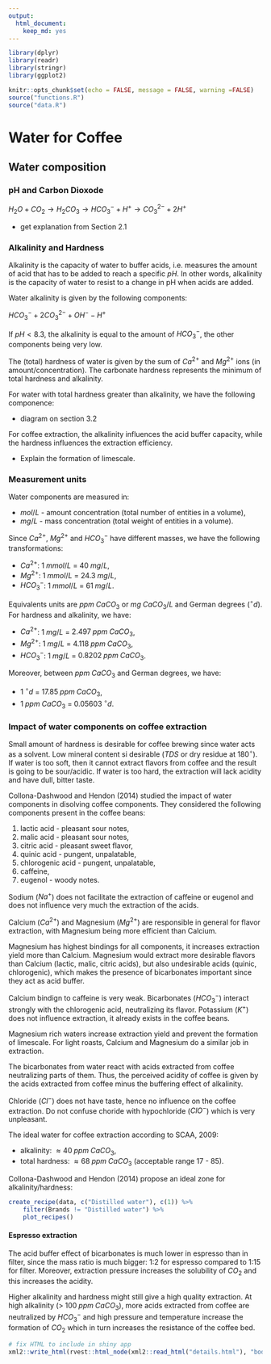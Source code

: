 ```yaml
---
output: 
  html_document:
    keep_md: yes
---
```


```r
library(dplyr)
library(readr)
library(stringr)
library(ggplot2)

knitr::opts_chunk$set(echo = FALSE, message = FALSE, warning =FALSE)
source("functions.R")
source("data.R")
```


# Water for Coffee

## Water composition

### pH and Carbon Dioxode

$H_2O + CO_2 \to H_2CO_3 \to {HCO_3}^- + {H}^+ \to {CO_3}^{2-} + 2{H}^+$

- get explanation from Section 2.1

### Alkalinity and Hardness

Alkalinity is the capacity of water to buffer acids, i.e. measures the amount of acid that has to be added to reach a specific $pH$. In other words, alkalinity is the capacity of water to resist to a change in pH when acids are added. 

Water alkalinity is given by the following components:

${HCO_3}^- + 2{CO_3}^{2-} + {OH}^- - {H}^+$

If $pH < 8.3$, the alkalinity is equal to the amount of ${HCO_3}^-$, the other components being very low. 

The (total) hardness of water is given by the sum of $Ca^{2+}$ and $Mg^{2+}$ ions (in amount/concentration). The carbonate hardness represents the minimum of total hardness and alkalinity. 

For water with total hardness greater than alkalinity, we have the following componence:

- diagram on section 3.2

For coffee extraction, the alkalinity influences the acid buffer capacity, while the hardness influences the extraction efficiency. 

- Explain the formation of limescale. 

### Measurement units

Water components are measured in: 

 - $mol/L$ - amount concentration (total number of entities in a volume),
 - $mg/L$  - mass concentration (total weight of entities in a volume).
 
Since $Ca^{2+}$, $Mg^{2+}$ and ${HCO_3}^{-}$ have different masses, we have the following transformations:

- $Ca^{2+}$: $1 \; mmol/L$ = $40 \; mg/L$,
- $Mg^{2+}$: $1 \; mmol/L$ = $24.3 \; mg/L$,
- ${HCO_3}^{-}$: $1 \; mmol/L$ = $61 \; mg/L$.

Equivalents units are $ppm \; CaCO_3$ or $mg \; CaCO_3/L$ and German degrees ($^{\circ}d$). For hardness and alkalinity, we have:

- $Ca^{2+}$: $1 \; mg/L$ = $2.497 \; ppm \; CaCO_3$,
- $Mg^{2+}$: $1 \; mg/L$ = $4.118 \; ppm \; CaCO_3$,
- ${HCO_3}^{-}$: $1 \; mg/L$ = $0.8202 \; ppm \; CaCO_3$.

Moreover, between $ppm \; CaCO_3$ and German degrees, we have:

- $1\; ^{\circ}d$ = $17.85 \; ppm \; CaCO_3$,
- $1 \; ppm \; CaCO_3$ = $0.05603 \; ^{\circ}d$.


### Impact of water components on coffee extraction

Small amount of hardness is desirable for coffee brewing since water acts as a solvent. Low mineral content si desirable ($TDS$ or dry residue at $180^{\circ}$). If water is too soft, then it cannot extract flavors from coffee and the result is going to be sour/acidic. If water is too hard, the extraction will lack acidity and have dull, bitter taste. 

Collona-Dashwood and Hendon (2014) studied the impact of water components in disolving coffee components. They considered the following components present in the coffee beans:

1. lactic acid - pleasant sour notes,
2. malic acid - pleasant sour notes, 
3. citric acid - pleasant sweet flavor,
4. quinic acid - pungent, unpalatable, 
5. chlorogenic acid - pungent, unpalatable,
6. caffeine,
7. eugenol - woody notes. 

Sodium (${Na}^{+}$) does not facilitate the extraction of caffeine or eugenol and does not influence very much the extraction of the acids. 

Calcium (${Ca}^{2+}$) and Magnesium (${Mg}^{2+}$) are responsible in general for flavor extraction, with Magnesium being more efficient than Calcium. 

Magnesium has highest bindings for all components, it increases extraction yield more than Calcium. Magnesium would extract more desirable flavors than Calcium (lactic, malic, citric acids), but also undesirable acids (quinic, chlorogenic), which makes the presence of bicarbonates important since they act as acid buffer.   

Calcium bindign to caffeine is very weak. Bicarbonates (${HCO_3}^{-}$) interact strongly with the chlorogenic acid, neutralizing its flavor. Potassium ($K^+$) does not influence extraction, it already exists in the coffee beans. 

Magnesium rich waters increase extraction yield and prevent the formation of limescale. For light roasts, Calcium and Magnesium do a similar job in extraction. 

The bicarbonates from water react with acids extracted from coffee neutralizing parts of them. Thus, the perceived acidity of coffee is given by the acids extracted from coffee minus the buffering effect of alkalinity. 

Chloride (${Cl}^-$) does not have taste, hence no influence on the coffee extraction. Do not confuse choride with hypochloride (${ClO}^-$) which is very unpleasant. 

The ideal water for coffee extraction according to SCAA, 2009:

- alkalinity: $\approx 40 \; ppm\; CaCO_3$,
- total hardness: $\approx 68 \; ppm\; CaCO_3$ (acceptable range 17 - 85). 

Collona-Dashwood and Hendon (2014) propose an ideal zone for alkalinity/hardness:

```r
create_recipe(data, c("Distilled water"), c(1)) %>% 
    filter(Brands != "Distilled water") %>% 
    plot_recipes()
```


#### Espresso extraction 

The acid buffer effect of bicarbonates is much lower in espresso than in filter, since the mass ratio is much bigger: 1:2 for espresso compared to 1:15 for filter. Moreover, extraction pressure increases the solubility of $CO_2$ and this increases the acidity. 

Higher alkalinity and hardness might still give a high quality extraction. At high alkalinity ($>\; 100 \; ppm \; CaCO_3$), more acids extracted from coffee are neutralized by ${HCO_3}^{-}$ and high pressure and temperature increase the formation of $CO_2$ which in turn increases the resistance of the coffee bed.  




```r
# fix HTML to include in shiny app
xml2::write_html(rvest::html_node(xml2::read_html("details.html"), "body"), file = "details_fixed.html")
```





